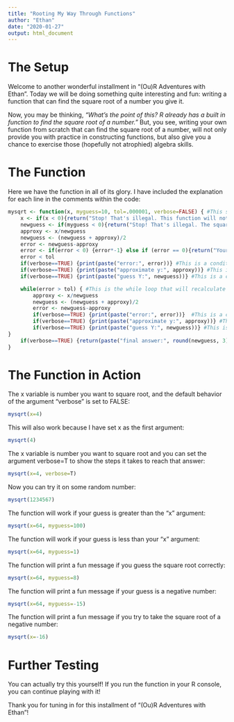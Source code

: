 ```yaml
---
title: "Rooting My Way Through Functions"
author: "Ethan"
date: "2020-01-27"
output: html_document
---
```


# The Setup

Welcome to another wonderful installment in "(Ou)R Adventures with Ethan". Today we will be doing something quite interesting and fun: writing a function that can find the square root of a number you give it.

Now, you may be thinking, *"What's the point of this? R already has a built in function to find the square root of a number."* But, you see, writing your own function from scratch that can find the square root of a number, will not only provide you with practice in constructing functions, but also give you a chance to exercise those (hopefully not atrophied) algebra skills.  

# The Function

Here we have the function in all of its glory. I have included the explanation for each line in the comments within the code:

```r
mysqrt <- function(x, myguess=10, tol=.000001, verbose=FALSE) { #This sets the default parameters of the function
	x <- if(x < 0){return("Stop! That's illegal. This function will not allow you to take the square root of a negative number")} else if(x==0) {return(0)} else{x} #This line filters the x input to only allow the function to take square roots of postive numbers. If the input passes this test, then it the function will determine if the input is "0". If the input is "0" then the function will return "0" becuase the square root of "0" is "0". If the input is greater than "0", the input will be stored as "x". 
	newguess <- if(myguess < 0){return("Stop! That's illegal. The square root of a number cannot be negative")} else{myguess} #This line filters the inputs to only allow the function to accept guesses that are postive numbers. 
	approxy <- x/newguess 
	newguess <- (newguess + approxy)/2
	error <- newguess-approxy
	error <- if(error < 0) {error*-1} else if (error == 0){return("Your guess is correct!")} else{error} #This line is a fun conditional. If your guess is below the square root of "x" you will get a negative number for "error". In order to keep the error postive for the logical argument "error > tol" to work, the function will mulitply all negative "error" values by "-1". If your guess is correct, it will return a message stating that your guess was correct!
	error < tol
	if(verbose==TRUE) {print(paste("error:", error))} #This is a conditional that prints the difference between newguess and approxy for the first round if verbose==TRUE
	if(verbose==TRUE) {print(paste("approximate y:", approxy))} #This is a conditional the prints the approxy from the algorithm above for the first round if verbose==TRUE
	if(verbose==TRUE) {print(paste("guess Y:", newguess))} #This is a conditional the prints the new guess from the algorithm above for the first round if verbose==TRUE

	while(error > tol) { #This is the while loop that will recalculate the "error" value until it under the tolerance specifed in the argument "tol".
		approxy <- x/newguess
		newguess <- (newguess + approxy)/2 
		error <- newguess-approxy
		if(verbose==TRUE) {print(paste("error:", error))}  #This is a conditional that prints the difference between newguess and approxy for each iteration of the "while loop" if verbose==TRUE
		if(verbose==TRUE) {print(paste("approximate y:", approxy))} #This is a conditional the prints the approxy from the algorithm above for each iteration of the "while loop" if verbose==TRUE
		if(verbose==TRUE) {print(paste("guess Y:", newguess))} #This is a conditional the prints the new guess from the algorithm above for for each iteration of the "while loop" if verbose==TRUE
}
	if(verbose==TRUE) {return(paste("final answer:", round(newguess, 3)))} else{return(newguess)} #This is the "return" line of the function. If verbose==T, it will mark the "newguess" that is associated with an error < tolerance as "final answer" and round it to 3 decimal places. If verbose==F, it will just return the "newguess" that is associated with an error < tolerance.
}
```
# The Function in Action

The x variable is number you want to square root, and the default behavior of the argument "verbose" is set to FALSE:
```r
mysqrt(x=4)
```

This will also work because I have set x as the first argument:
```r
mysqrt(4)
```

The x variable is number you want to square root and you can set the argument verbose=T to show the steps it takes to reach that answer:
```r
mysqrt(x=4, verbose=T)
```

Now you can try it on some random number:
```r
mysqrt(1234567)
```

The function will work if your guess is greater than the "x" argument:
```r
mysqrt(x=64, myguess=100)
```

The function will work if your guess is less than your "x" argument:
```r
mysqrt(x=64, myguess=1)
```

The function will print a fun message if you guess the square root correctly:
```r
mysqrt(x=64, myguess=8)
```

The function will print a fun message if your guess is a negative number:
```r
mysqrt(x=64, myguess=-15)
```

The function will print a fun message if you try to take the square root of a negative number:
```r
mysqrt(x=-16)
```

# Further Testing
You can actually try this yourself! If you run the function in your R console, you can continue playing with it! 

Thank you for tuning in for this installment of "(Ou)R Adventures with Ethan"!